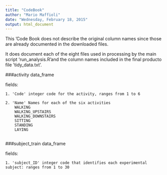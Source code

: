 ```yaml
---
title: "CodeBook"
author: "Mario Maffioli"
date: "Wednesday, February 18, 2015"
output: html_document
---
```


This 'Code Book does not describe the original column names since those are already documented in the downloaded files.

It does document each of the eight files used in processing by the main script 'run_analysis.R'and the column names included in the final producto file 'tidy_data.txt'.

###activity data_frame

fields:

    1. 'Code' integer code for the activity, ranges from 1 to 6
    
    2. 'Name' Names for each of the six activities
        WALKING
        WALKING_UPSTAIRS
        WALKING_DOWNSTAIRS
        SITTING
        STANDING
        LAYING 
        
###subject_train data_frame

fields:

    1. 'subject_ID' integer code that identifies each experimental subject: ranges from 1 to 30
    

        
        